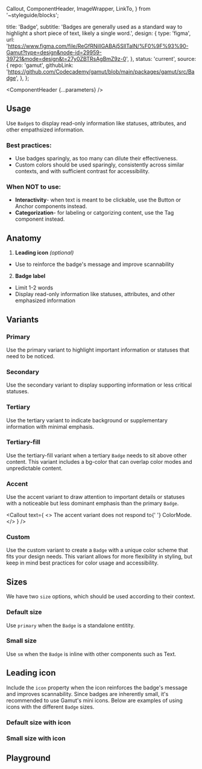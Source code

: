 
  Callout,
  ComponentHeader,
  ImageWrapper,
  LinkTo,
} from '~styleguide/blocks';


  title: 'Badge',
  subtitle:
    'Badges are generally used as a standard way to highlight a short piece of text, likely a single word.',
  design: {
    type: 'figma',
    url: 'https://www.figma.com/file/ReGfRNillGABAj5SlITalN/%F0%9F%93%90-Gamut?type=design&node-id=29959-39721&mode=design&t=27y0ZBTRsAgBmZ9z-0',
  },
  status: 'current',
  source: {
    repo: 'gamut',
    githubLink:
      'https://github.com/Codecademy/gamut/blob/main/packages/gamut/src/Badge',
  },
};

<Meta of={BadgeStories} />

<ComponentHeader {...parameters} />

## Usage

Use `Badge`s to display read-only information like statuses, attributes, and other empathsized information.

### Best practices:

- Use badges sparingly, as too many can dilute their effectiveness.
- Custom colors should be used sparingly, consistently across similar contexts, and with sufficient contrast for accessibility.

### When NOT to use:

- **Interactivity**- when text is meant to be clickable, use the <LinkTo id="Atoms/Buttons">Button</LinkTo> or <LinkTo id="Typography/Anchor">Anchor</LinkTo> components instead.
- **Categorization**- for labeling or catgorizing content, use the <LinkTo id="Atoms/Tag">Tag</LinkTo> component instead.

## Anatomy

<ImageWrapper
  src="./atoms/badge.png"
  alt="The anatomy of the Badge component, detailed below."
/>

1. **Leading icon** _(optional)_

- Use to reinforce the badge's message and improve scannability

2. **Badge label**

- Limit 1-2 words
- Display read-only information like statuses, attributes, and other emphasized information

## Variants

### Primary

Use the primary variant to highlight important information or statuses that need to be noticed.

<Canvas of={BadgeStories.Default} />

### Secondary

Use the secondary variant to display supporting information or less critical statuses.

<Canvas of={BadgeStories.Secondary} />

### Tertiary

Use the tertiary variant to indicate background or supplementary information with minimal emphasis.

<Canvas of={BadgeStories.Tertiary} />

### Tertiary-fill

Use the tertiary-fill variant when a tertiary `Badge` needs to sit above other content. This variant includes a bg-color that can overlap color modes and unpredictable content.

<Canvas of={BadgeStories.TertiaryFill} />

### Accent

Use the accent variant to draw attention to important details or statuses with a noticeable but less dominant emphasis than the primary `Badge`.

<Callout
  text={
    <>
      The accent variant does not respond to{' '}
      <LinkTo id="Foundations/ColorMode">ColorMode</LinkTo>.
    </>
  }
/>

<Canvas of={BadgeStories.Accent} />

### Custom

Use the custom variant to create a `Badge` with a unique color scheme that fits your design needs. This variant allows for more flexibility in styling, but keep in mind best practices for color usage and accessibility.

<Canvas of={BadgeStories.Custom} />

## Sizes

We have two `size` options, which should be used according to their context.

### Default size

Use `primary` when the `Badge` is a standalone entitity.

<Canvas of={BadgeStories.DefaultSize} />

### Small size

Use `sm` when the `Badge` is inline with other components such as <LinkTo id='Typography/Text'>Text</LinkTo>.

<Canvas of={BadgeStories.SmallSize} />

## Leading icon

Include the `icon` property when the icon reinforces the badge's message and improves scannability. Since badges are inherently small, it's recommended to use Gamut's mini icons. Below are examples of using icons with the different `Badge` sizes.

### Default size with icon

<Canvas of={BadgeStories.DefaultSizeWithIcon} />

### Small size with icon

<Canvas of={BadgeStories.SmallSizeWithIcon} />

## Playground

<Canvas sourceState="shown" of={BadgeStories.Default} />

<Controls />
